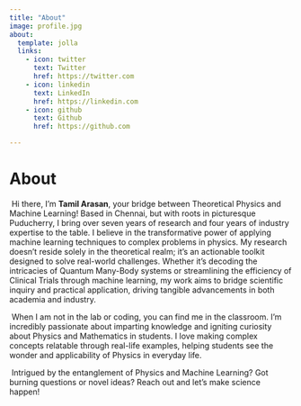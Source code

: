 ```yaml
---
title: "About"
image: profile.jpg
about:
  template: jolla
  links:
    - icon: twitter
      text: Twitter
      href: https://twitter.com
    - icon: linkedin
      text: LinkedIn
      href: https://linkedin.com
    - icon: github
      text: Github
      href: https://github.com

---
```


# About

​	Hi there, I'm **Tamil Arasan**, your bridge between Theoretical Physics and Machine Learning! Based in Chennai, but with  roots in picturesque Puducherry, I bring over seven years of research  and four years of industry expertise to the table. I believe in the  transformative power of applying machine learning techniques to complex  problems in physics. My research doesn't reside solely in the  theoretical realm; it's an actionable toolkit designed to solve  real-world challenges. Whether it's decoding the intricacies of Quantum Many-Body systems or streamlining the efficiency of Clinical Trials  through machine learning, my work aims to bridge scientific inquiry and  practical application, driving tangible advancements in both academia  and industry.

​	When I am not in the lab or coding, you can find me in the classroom. I'm incredibly passionate about imparting knowledge  and igniting curiosity about Physics and Mathematics in students. I love making complex concepts relatable through real-life examples, helping  students see the wonder and applicability of Physics in everyday life.

​	Intrigued by the entanglement of Physics and Machine Learning? Got burning  questions or novel ideas? Reach out and let's make science happen!
